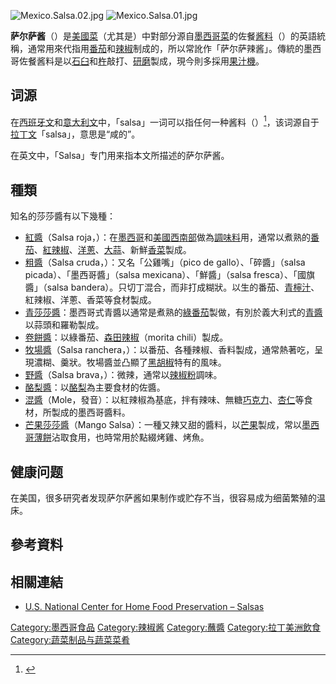 {{noteTA
|G1= Food
}}
[[Image:Mexico.Salsa.02.jpg|thumb]]
[[File:Mexico.Salsa.01.jpg|thumb]]

'''萨尔萨酱'''（{{lang-en|salsa}}）是[[美國菜|美國菜]]（尤其是{{link-en|美式墨西哥餐|Mexican cuisine in the United States}}）中對部分源自[[墨西哥菜|墨西哥菜]]的佐餐[[酱料|酱料]]（{{lang-es|salsa}}）的英語統稱，通常用來代指用[[番茄|番茄]]和[[辣椒|辣椒]]制成的{{link-es|雞喙醬|Pico de gallo}}，所以常訛作「萨尔萨辣酱」。傳統的墨西哥佐餐酱料是以[[石臼|石臼]]和[[杵|杵]]敲打、[[研磨|研磨]]製成，現今則多採用[[果汁機|果汁機]]。

==词源==
在[[西班牙文|西班牙文]]和[[意大利文|意大利文]]中，「salsa」一词可以指任何一种酱料（{{lang-en|sauce}}）<ref name="History">{{cite web
 | title = History of Salsa
 | work = Gourmet Sleuth
 | url = http://www.gourmetsleuth.com/historyofsalsa.htm
 | accessdate = 2006-08-17
 | archive-date = 2009-08-30
 | archive-url = https://web.archive.org/web/20090830070108/http://www.gourmetsleuth.com/historyofsalsa.htm
 | dead-url = no
 }}</ref>，该词源自于[[拉丁文|拉丁文]]「salsa」，意思是“咸的”。

在英文中，「Salsa」专门用来指本文所描述的萨尔萨酱。

==種類==

知名的莎莎醬有以下幾種：

*[[紅醬|紅醬]]（Salsa roja，{{lang-en|red sauce}}）：在[[墨西哥|墨西哥]]和[[美國西南部|美國西南部]]做為[[調味料|調味料]]用，通常以煮熟的[[番茄|番茄]]、[[紅辣椒|紅辣椒]]、[[洋蔥|洋蔥]]、[[大蒜|大蒜]]、新鮮[[香菜|香菜]]製成。
*[[粗醬|粗醬]]（Salsa cruda，{{lang-en|raw sauce}}）：又名「公雞嘴」（pico de gallo）、「碎醬」（salsa picada）、「墨西哥醬」（salsa mexicana）、「鮮醬」（salsa fresca）、「國旗醬」（salsa bandera）。只切丁混合，而非打成糊狀。以生的番茄、[[青檸|青檸汁]]、紅辣椒、洋蔥、香菜等食材製成。
*[[青莎莎醬|青莎莎醬]]：墨西哥式青醬以通常是煮熟的[[綠番茄|綠番茄]]製做，有別於義大利式的[[青醬|青醬]]以蒜頭和羅勒製成。
*[[墨西哥卷餅|卷餅醬]]：以綠番茄、[[森田辣椒|森田辣椒]]（morita chili）製成。
*[[牧場醬|牧場醬]]（Salsa ranchera，{{lang-en|ranch-style sauce}}）：以番茄、各種辣椒、香料製成，通常熱著吃，呈現濃糊、羹狀。牧場醬並凸顯了[[黑胡椒|黑胡椒]]特有的風味。
*[[野醬|野醬]]（Salsa brava，{{lang-en|wild sauce}}）：微辣，通常以[[辣椒粉|辣椒粉]]調味。<!--尚未翻譯On top of [[potato_wedge|potato wedge]]s, it makes the dish ''[[patatas_bravas|patatas bravas]]'', typical of ''[[tapas|tapas]]'' [[Bar_(establishment)|bars]] in [[Spain|Spain]].尚未翻譯-->
*[[酪梨醬|酪梨醬]]：以[[酪梨|酪梨]]為主要食材的佐醬。
*[[混醬|混醬]]（Mole，發音{{IPA|['mo.le]}}）：以紅辣椒為基底，拌有辣味、無糖[[巧克力|巧克力]]、[[杏仁|杏仁]]等食材，所製成的墨西哥醬料。
*[[芒果莎莎醬|芒果莎莎醬]]（Mango Salsa）：一種又辣又甜的醬料，以[[芒果|芒果]]製成，常以[[墨西哥薄餅|墨西哥薄餅]]沾取食用，也時常用於點綴烤雞、烤魚。

==健康问题==

在美国，很多研究者发现萨尔萨酱如果制作或贮存不当，很容易成为细菌繁殖的温床。

==參考資料==
{{Reflist}}

== 相關連結 ==
* [http://www.uga.edu/nchfp/how/can_salsa.html U.S. National Center for Home Food Preservation – Salsas] {{Wayback|url=http://www.uga.edu/nchfp/how/can_salsa.html |date=20111027073314 }}

{{辣醬}}
{{调味品}}

[[Category:墨西哥食品|Category:墨西哥食品]]
[[Category:辣椒酱|Category:辣椒酱]]
[[Category:蘸醬|Category:蘸醬]]
[[Category:拉丁美洲飲食|Category:拉丁美洲飲食]]
[[Category:蔬菜制品与蔬菜菜肴|Category:蔬菜制品与蔬菜菜肴]]
